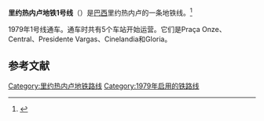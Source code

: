 {{request translation|time=2016-08-13T12:29:18+00:00}}
'''里约热内卢地铁1号线'''（{{lang-pt|Linha 1 do Metrô do Rio de Janeiro}}）是[[巴西|巴西]]里约热内卢的一条地铁线。<ref name="MTB">{{cite news|title=Metrô do Rio de Janeiro (in Portuguese)|url=http://www.transportes.gov.br/bit/ferro/metro-rj/metrorjestacoes.htm|publisher=''[[Ministry_of_Transport_(Brazil)|Ministry of Transport (Brazil)]]''|date=|author=|deadurl=yes|archiveurl=https://web.archive.org/web/20100715214301/http://www.transportes.gov.br/bit/ferro/metro-rj/metrorjestacoes.htm|archivedate=2010-07-15}}</ref>

1979年1号线通车。通车时共有5个车站开始运营。它们是Praça Onze、Central、Presidente Vargas、Cinelandia和Gloria。

==参考文献==
{{Reflist}}

{{里约热内卢地铁}}

[[Category:里约热内卢地铁路线|Category:里约热内卢地铁路线]]
[[Category:1979年启用的铁路线|Category:1979年启用的铁路线]]